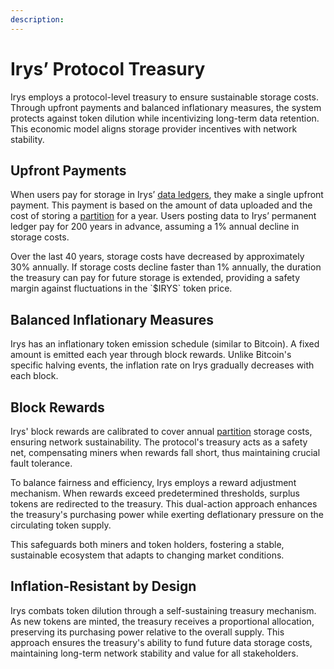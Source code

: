 ```yaml
---
description:
---
```



# Irys’ Protocol Treasury

Irys employs a protocol-level treasury to ensure sustainable storage costs. Through upfront payments and balanced inflationary measures, the system protects against token dilution while incentivizing long-term data retention. This economic model aligns storage provider incentives with network stability.

<div className="w-full flex justify-center">
	<div className="w-3/4">
		<SimpleRiveViewer
			src="/diagrams/components/irys-docs-protocol-treasury.riv"
			width={1920}
			height={1080}
			stateMachine="Protocol-Treasury"
		/>
	</div>
</div>

## Upfront Payments

When users pay for storage in Irys’ [data ledgers](/protocol/ledgers), they make a single upfront payment. This payment is based on the amount of data uploaded and the cost of storing a [partition](/protocol/partitions) for a year. Users posting data to Irys’ permanent ledger pay for 200 years in advance, assuming a 1% annual decline in storage costs.

<Callout type="info" emoji="💡">
	Over the last 40 years, storage costs have decreased by approximately 30% annually. If storage costs
	decline faster than 1% annually, the duration the treasury can pay for future storage is extended,
	providing a safety margin against fluctuations in the `$IRYS` token price.
</Callout>

## Balanced Inflationary Measures

Irys has an inflationary token emission schedule (similar to Bitcoin). A fixed amount is emitted each year through block rewards. Unlike Bitcoin's specific halving events, the inflation rate on Irys gradually decreases with each block.

## Block Rewards

Irys' block rewards are calibrated to cover annual [partition](/protocol/partitions) storage costs, ensuring network sustainability. The protocol's treasury acts as a safety net, compensating miners when rewards fall short, thus maintaining crucial fault tolerance.

To balance fairness and efficiency, Irys employs a reward adjustment mechanism. When rewards exceed predetermined thresholds, surplus tokens are redirected to the treasury. This dual-action approach enhances the treasury's purchasing power while exerting deflationary pressure on the circulating token supply.

This safeguards both miners and token holders, fostering a stable, sustainable ecosystem that adapts to changing market conditions.

## Inflation-Resistant by Design

Irys combats token dilution through a self-sustaining treasury mechanism. As new tokens are minted, the treasury receives a proportional allocation, preserving its purchasing power relative to the overall supply. This approach ensures the treasury's ability to fund future data storage costs, maintaining long-term network stability and value for all stakeholders.
